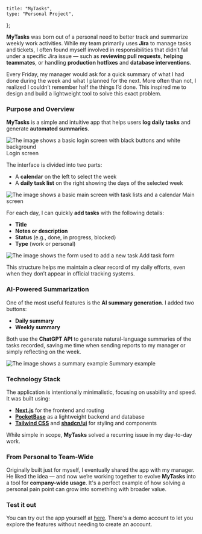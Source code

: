 
    title: "MyTasks",
    type: "Personal Project",
};

**MyTasks** was born out of a personal need to better track and summarize weekly work activities. While my team primarily uses **Jira** to manage tasks and tickets, I often found myself involved in responsibilities that didn’t fall under a specific Jira issue — such as **reviewing pull requests**, **helping teammates**, or handling **production hotfixes** and **database interventions**.

Every Friday, my manager would ask for a quick summary of what I had done during the week and what I planned for the next. More often than not, I realized I couldn’t remember half the things I’d done. This inspired me to design and build a lightweight tool to solve this exact problem.

### Purpose and Overview

**MyTasks** is a simple and intuitive app that helps users **log daily tasks** and generate **automated summaries**.

<div className='flex flex-col justify-center items-center my-8'>
    <Image src="/projects/my-tasks/login.webp" alt="The image shows a basic login screen with black buttons and white background" width={600} height={300} />
    <span className="text-sm text-gray-500 dark:text-gray-400">Login screen</span>
</div>


The interface is divided into two parts:

- A **calendar** on the left to select the week
- A **daily task list** on the right showing the days of the selected week

<div className='flex flex-col justify-center items-center my-8'>
            <Image src="/projects/my-tasks/main.webp" alt="The image shows a basic main screen with task lists and a calendar" width={600} height={300} />
    <span className="text-sm text-gray-500 dark:text-gray-400">Main screen</span>
</div>


For each day, I can quickly **add tasks** with the following details:

- **Title**
- **Notes or description**
- **Status** (e.g., done, in progress, blocked)
- **Type** (work or personal)

<div className='flex flex-col justify-center items-center my-8'>
            <Image src="/projects/my-tasks/add.webp" alt="The image shows the form used to add a new task" width={600} height={300} />
    <span className="text-sm text-gray-500 dark:text-gray-400">Add task form</span>
</div>


This structure helps me maintain a clear record of my daily efforts, even when they don’t appear in official tracking systems.

### AI-Powered Summarization

One of the most useful features is the **AI summary generation**. I added two buttons:

- **Daily summary**
- **Weekly summary**

Both use the **ChatGPT API** to generate natural-language summaries of the tasks recorded, saving me time when sending reports to my manager or simply reflecting on the week.

<div className='flex flex-col justify-center items-center my-8'>
            <Image src="/projects/my-tasks/summary.webp" alt="The image shows a summary example" width={600} height={300} />
    <span className="text-sm text-gray-500 dark:text-gray-400">Summary example</span>
</div>


### Technology Stack

The application is intentionally minimalistic, focusing on usability and speed. It was built using:

- <a href="https://nextjs.org/" target="_blank" rel="noopener noreferrer">**Next.js**</a> for the frontend and routing
- <a href="https://pocketbase.io/" target="_blank" rel="noopener noreferrer">**PocketBase**</a> as a lightweight backend and database
- <a href="https://tailwindcss.com/" target="_blank" rel="noopener noreferrer">**Tailwind CSS**</a> and <a href="https://ui.shadcn.com/" target="_blank" rel="noopener noreferrer">**shadcn/ui**</a> for styling and components

While simple in scope, **MyTasks** solved a recurring issue in my day-to-day work.

### From Personal to Team-Wide

Originally built just for myself, I eventually shared the app with my manager. He liked the idea — and now we’re working together to evolve **MyTasks** into a tool for **company-wide usage**. It's a perfect example of how solving a personal pain point can grow into something with broader value.

### Test it out
You can try out the app yourself at <a href="https://tasks.ponytojas.dev/" target="_blank" rel="noopener noreferrer">here</a>. There's a demo account to let you explore the features without needing to create an account.